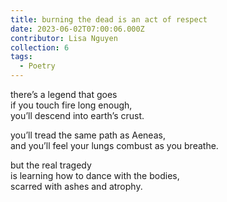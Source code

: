 ```yaml
---
title: burning the dead is an act of respect
date: 2023-06-02T07:00:06.000Z
contributor: Lisa Nguyen
collection: 6
tags:
  - Poetry
---
```


there’s a legend that goes<br />
if you touch fire long enough,<br />
you’ll descend into earth’s crust.

you’ll tread the same path as Aeneas,<br />
and you’ll feel your lungs combust as you breathe.

but the real tragedy<br />
is learning how to dance with the bodies,<br />
scarred with ashes and atrophy.
